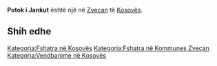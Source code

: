 {{Fshat në 
 | Emri                = Potok i Jankut
 | EmriAlt                = 
 | NAME_SHORT_FORM=      
 | NAME_GENERIC=      
 | NAME_SORT_NAME_RO=      POTOKIJANKUT
 | FULL_NAME_RO = Potok i Jankut
 | FULL_NAME_ND_RO=Potok i Jankut
 | SORT_NAME_RG=POTOKIJANKUT
 | FULL_NAME_RG=Potok i Jankut
 | FULL_NAME_ND_RG=Potok i Jankut
 | SRP_NAME_SHORT_FORM=      
 | SRP_NAME_GENERIC=      
 | SRP_NAME_SORT_NAME_RO=      
 | SRP_FULL_NAME_RO = 
 | SRP_FULL_NAME_ND_RO=
 | SRP_SORT_NAME_RG=
 | SRP_FULL_NAME_RG=
 | SRP_FULL_NAME_ND_RG=
 | Emri (Rasa dhanore) = 
 | Figura              = 
 | Shteti              = Kosovo
 | Komuna              = Zveçan
 | Kodi postar         = 
 | Sipërfaqja          = 

 | Popullsia           = 

 | Regj. i popullsisë  = 
 | Dend. e popullsisë  = 
 | Faqja zyrtare       = 
 <!--- Koordinatat ----> 
 | Gjerësia            = 42.994444
 | Gjatësia            = 20.759722
 | Lartësia            = 
}}
'''Potok i Jankut''' është një [[]] në [[Zveçan]] të [[Kosovës]].

<!-- == Gjeografia == -->
<!-- == Historia == -->
<!-- == Demografia == -->
== Shih edhe ==
{{Komuna Zveçan}}
{{Kosovo-Administrata-Cung}}

[[Kategoria:Fshatra në Kosovës]]
[[Kategoria:Fshatra në Kommunes Zveçan]]
[[Kategoria:Vendbanime në Kosovës]]
